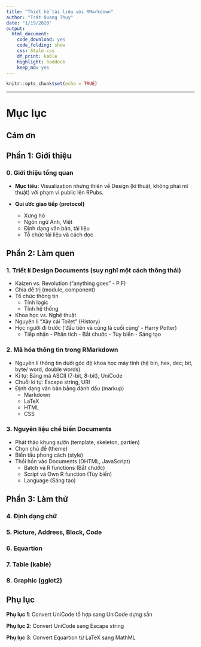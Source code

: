 ```yaml
---
title: "Thiết kế tài liệu với RMarkdown"
author: "Trát Quang Thụy"
date: "1/19/2020"
output: 
  html_document: 
    code_download: yes
    code_folding: show
    css: Style.css
    df_print: kable
    highlight: haddock
    keep_md: yes
---
```


```r
knitr::opts_chunk$set(echo = TRUE)
```

---

# **Mục lục**

## **Cám ơn**

## **Phần 1:** Giới thiệu

### **0.** Giới thiệu tổng quan

* **Mục tiêu:** Visualization nhưng thiên về Design (kĩ thuật, không phải mĩ thuật) với phạm vi public lên RPubs.

* **Qui ước giao tiếp (protocol)**
  + Xưng hô
  + Ngôn ngữ Anh, Việt
  + Định dạng văn bản, tài liệu 
  + Tổ chức tài liệu và cách đọc

## **Phần 2:** Làm quen

### **1.** Triết lí Design Documents (suy nghĩ một cách thông thái)

* Kaizen vs. Revolution ("anything goes" - P.F)
* Chia để trị (module, component)
* Tổ chức thông tin 
	* Tính logic
	* Tính hệ thống
* Khoa học vs. Nghệ thuật
* Nguyên lí "Xây cái Toilet" (History)
* Học người đi trước ('đầu tiên và cũng là cuối cùng' - Harry Potter)
	* Tiếp nhận - Phân tích - Bắt chước - Tùy biến - Sáng tạo 

### **2.** Mã hóa thông tin trong RMarkdown 

* Nguyên lí thông tin dưới góc độ khoa học máy tính (hệ bin, hex, dec; bit, byte/ word, double words)
* Kí tự: Bảng mã ASCII (7-bit, 8-bit), UniCode
* Chuỗi kí tự: Escape string, URI
* Định dạng văn bản bằng đánh dấu (markup)
	* Markdown
	* LaTeX
	* HTML
	* CSS

### **3.** Nguyên liệu chế biến Documents

* Phát thảo khung sườn (template, skeleton, partien)
* Chọn chủ đề (theme)
* Biến tấu phong cách (style)
* Thổi hồn vào Documents (DHTML, JavaScript)
	* Batch và R functions (Bắt chước)
	* Script và Own R function (Tùy biến)
	* Language (Sáng tạo)

## **Phần 3:** Làm thử

### **4.** Định dạng chữ

### **5.** Picture, Address, Block, Code

### **6.** Equartion 

### **7.** Table (kable)

### **8.** Graphic (gglot2)

## **Phụ lục**

**Phụ lục 1**: Convert UniCode tổ hợp sang UniCode dựng sẵn 

**Phụ lục 2**: Convert UniCode sang Escape string 

**Phụ lục 3**: Convert Equartion từ LaTeX sang MathML






